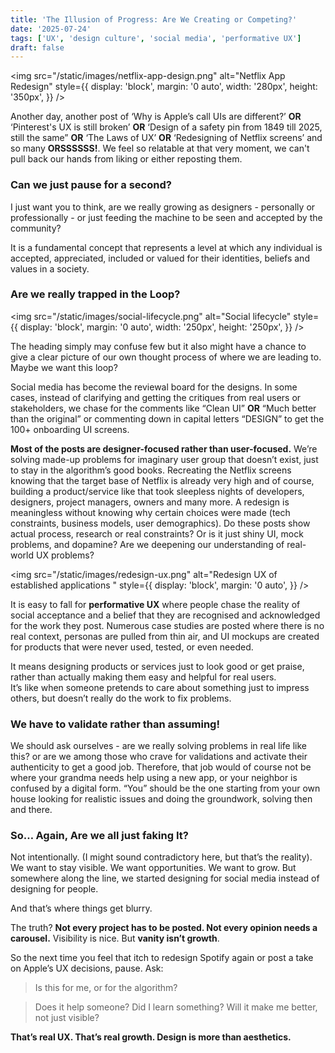 ```yaml
---
title: 'The Illusion of Progress: Are We Creating or Competing?'
date: '2025-07-24'
tags: ['UX', 'design culture', 'social media', 'performative UX']
draft: false
---
```



<img
  src="/static/images/netflix-app-design.png"
  alt="Netflix App Redesign"
  style={{
    display: 'block',
    margin: '0 auto',
    width: '280px',
    height: '350px',
  }}
/>

Another day, another post of ‘Why is Apple’s call UIs are different?’ **OR** ‘Pinterest's UX is still broken’ **OR** ‘Design of a safety pin from 1849 till 2025, still the same” **OR** ‘The Laws of UX’ **OR** ‘Redesigning of Netflix screens’ and so many **ORSSSSSS!**.
We feel so relatable at that very moment, we can't pull back our hands from liking or either reposting them.

### Can we just pause for a second?

I just want you to think, are we really growing as designers - personally or professionally - or just feeding the machine to be seen and accepted by the community?

<DefinitionBox title="Social Acceptance" color="purple">
  It is a fundamental concept that represents a level at which any individual is accepted,
  appreciated, included or valued for their identities, beliefs and values in a society.
</DefinitionBox>

### Are we really trapped in the Loop?

<img
  src="/static/images/social-lifecycle.png"
  alt="Social lifecycle"
  style={{
    display: 'block',
    margin: '0 auto',
    width: '250px',
    height: '250px',
  }}
/>

The heading simply may confuse few but it also might have a chance to give a clear picture of our own thought process of where we are leading to. Maybe we want this loop?

Social media has become the reviewal board for the designs. In some cases, instead of clarifying and getting the critiques from real users or stakeholders, we chase for the comments like “Clean UI” **OR** “Much better than the original” or commenting down in capital letters “DESIGN” to get the 100+ onboarding UI screens.

**Most of the posts are designer-focused rather than user-focused.** We’re solving made-up problems for imaginary user group that doesn’t exist, just to stay in the algorithm’s good books. Recreating the Netflix screens knowing that the target base of Netflix is already very high and of course, building a product/service like that took sleepless nights of developers, designers, project managers, owners and many more.
A redesign is meaningless without knowing why certain choices were made (tech constraints, business models, user demographics). Do these posts show actual process, research or real constraints? Or is it just shiny UI, mock problems, and dopamine? Are we deepening our understanding of real-world UX problems?

<img
  src="/static/images/redesign-ux.png"
  alt="Redesign UX of established applications "
  style={{
    display: 'block',
    margin: '0 auto',
  }}
/>

It is easy to fall for **performative UX** where people chase the reality of social acceptance and a belief that they are recognised and acknowledged for the work they post. Numerous case studies are posted where there is no real context, personas are pulled from thin air, and UI mockups are created for products that were never used, tested, or even needed.

<DefinitionBox title="Performative UX" color="purple">
  It means designing products or services just to look good or get praise, rather than actually
  making them easy and helpful for real users. <br />
  It’s like when someone pretends to care about something just to impress others, but doesn’t really
  do the work to fix problems.
</DefinitionBox>

### We have to validate rather than assuming!

We should ask ourselves - are we really solving problems in real life like this? or are we among those who crave for validations and activate their authenticity to get a good job. Therefore, that job would of course not be where your grandma needs help using a new app, or your neighbor is confused by a digital form. “You” should be the one starting from your own house looking for realistic issues and doing the groundwork, solving then and there.

### So… Again, Are we all just faking It?

Not intentionally. (I might sound contradictory here, but that’s the reality). We want to stay visible. We want opportunities. We want to grow. But somewhere along the line, we started designing for social media instead of designing for people.

And that’s where things get blurry.

The truth? **Not every project has to be posted. Not every opinion needs a carousel.** Visibility is nice. But **vanity isn’t growth**.

So the next time you feel that itch to redesign Spotify again or post a take on Apple’s UX decisions, pause. Ask:

> Is this for me, or for the algorithm?

> Does it help someone? Did I learn something? Will it make me better, not just visible?

**That’s real UX. That’s real growth. Design is more than aesthetics.**
